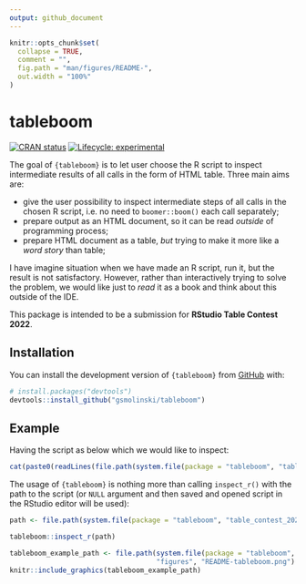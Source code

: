 ```yaml
---
output: github_document
---
```


<!-- README.md is generated from README.Rmd. Please edit that file -->

```r
knitr::opts_chunk$set(
  collapse = TRUE,
  comment = "",
  fig.path = "man/figures/README-",
  out.width = "100%"
)
```

# tableboom

<!-- badges: start -->
[![CRAN status](https://www.r-pkg.org/badges/version/tableboom)](https://CRAN.R-project.org/package=tableboom)
[![Lifecycle: experimental](https://img.shields.io/badge/lifecycle-experimental-orange.svg)](https://lifecycle.r-lib.org/articles/stages.html#experimental)
<!-- badges: end -->

The goal of `{tableboom}` is to let user choose the R script to inspect intermediate results of all calls in the form of HTML table. Three main aims are:

- give the user possibility to inspect intermediate steps of all calls in the chosen R script, i.e. no need to `boomer::boom()` each call separately;
- prepare output as an HTML document, so it can be read *outside* of programming process;
- prepare HTML document as a table, *but* trying to make it more like a *word story* than table;

I have imagine situation when we have made an R script, run it, but the result is not satisfactory. However, rather than interactively trying to solve the problem, we would like just to *read* it as a book and think about this outside of the IDE.

This package is intended to be a submission for **RStudio Table Contest 2022**.

## Installation

You can install the development version of `{tableboom}` from [GitHub](https://github.com/) with:

``` r
# install.packages("devtools")
devtools::install_github("gsmolinski/tableboom")
```

## Example

Having the script as below which we would like to inspect:

```r
cat(paste0(readLines(file.path(system.file(package = "tableboom", "table_contest_2022"), "children_from_ukr_temp_prot_eu.R")), collapse = "\n"))
```

The usage of `{tableboom}` is nothing more than calling `inspect_r()` with the path to the script (or `NULL` argument and then saved and opened script in the RStudio editor will be used):

```r
path <- file.path(system.file(package = "tableboom", "table_contest_2022"), "children_from_ukr_temp_prot_eu.R")

tableboom::inspect_r(path)
```

```r
tableboom_example_path <- file.path(system.file(package = "tableboom", "help"),
                                    "figures", "README-tableboom.png")
knitr::include_graphics(tableboom_example_path)
```

